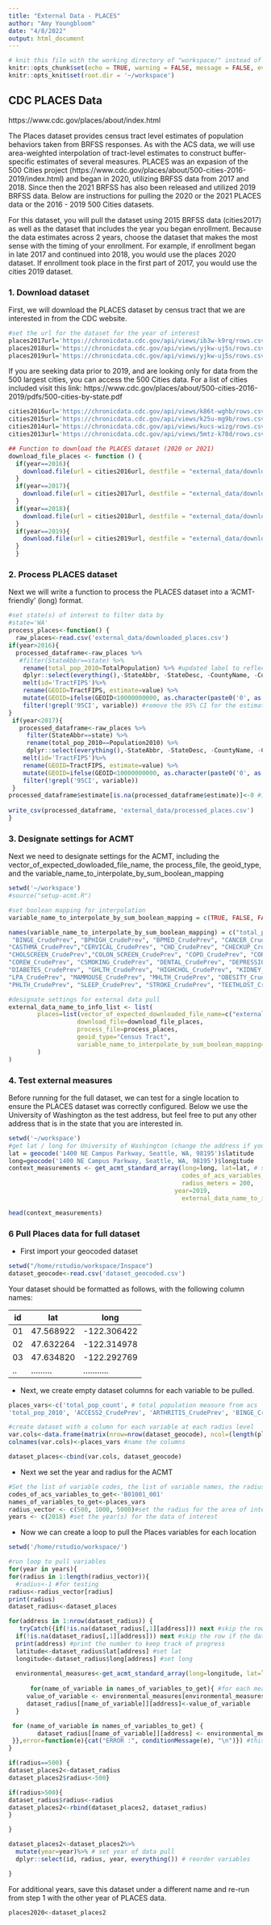 ```yaml
---
title: "External Data - PLACES"
author: "Amy Youngbloom"
date: "4/8/2022"
output: html_document
---
```


```r
# knit this file with the working directory of "workspace/" instead of "workspace/examples"
knitr::opts_chunk$set(echo = TRUE, warning = FALSE, message = FALSE, eval=FALSE)
knitr::opts_knit$set(root.dir = '~/workspace')
```

## CDC PLACES Data

https://www.cdc.gov/places/about/index.html

The Places dataset provides census tract level estimates of population behaviors taken from BRFSS responses.  As with the ACS data, we will use area-weighted interpolation of tract-level estimates to construct buffer-specific estimates of several measures. PLACES was an expasion of the 500 Cities project (https://www.cdc.gov/places/about/500-cities-2016-2019/index.html) and began in 2020, utilizing BRFSS data from 2017 and 2018. Since then the 2021 BRFSS has also been released and utilized 2019 BRFSS data. Below are instructions for pulling the 2020 or the 2021 PLACES data or the 2016 - 2019 500 Cities datasets. 

For this dataset, you will pull the dataset using 2015 BRFSS data (cities2017) as well as the dataset that includes the year you began enrollment.  Because the data estimates across 2 years, choose the dataset that makes the most sense with the timing of your enrollment. For example, if enrollment began in late 2017 and continued into 2018, you would use the places 2020 dataset. If enrollment took place in the first part of 2017, you would use the cities 2019 dataset. 


### 1. Download dataset

First, we will download the PLACES dataset by census tract that we are interested in from the CDC website.

```r
#set the url for the dataset for the year of interest
places2017url='https://chronicdata.cdc.gov/api/views/ib3w-k9rq/rows.csv?accessType=DOWNLOAD' #2018, 2017 data
places2018url='https://chronicdata.cdc.gov/api/views/yjkw-uj5s/rows.csv?accessType=DOWNLOAD' #2018, 2019
places2019url='https://chronicdata.cdc.gov/api/views/yjkw-uj5s/rows.csv?accessType=DOWNLOAD' #2018, 2019


```

If you are seeking data prior to 2019, and are looking only for data from the 500 largest cities, you can access the 500 Cities data. For a list of cities included visit this link: 
https://www.cdc.gov/places/about/500-cities-2016-2019/pdfs/500-cities-by-state.pdf

```r

cities2016url='https://chronicdata.cdc.gov/api/views/k86t-wghb/rows.csv?accessType=DOWNLOAD' #2016, 2017 BRFSS data
cities2015url='https://chronicdata.cdc.gov/api/views/k25u-mg9b/rows.csv?accessType=DOWNLOAD' #2015, 2016 data
cities2014url='https://chronicdata.cdc.gov/api/views/kucs-wizg/rows.csv?accessType=DOWNLOAD' #2014, 2015 data
cities2013url='https://chronicdata.cdc.gov/api/views/5mtz-k78d/rows.csv?accessType=DOWNLOAD' #2013, 2014 data

```


```r
## Function to download the PLACES dataset (2020 or 2021)
download_file_places <- function () {
  if(year==2016){
    download.file(url = cities2016url, destfile = "external_data/downloaded_places.csv")
  }
  if(year==2017){
    download.file(url = cities2017url, destfile = "external_data/downloaded_places.csv") 
  }
  if(year==2018){
    download.file(url = cities2018url, destfile = "external_data/downloaded_places.csv") 
  }
  if(year==2019){
    download.file(url = cities2019url, destfile = "external_data/downloaded_places.csv") 
  }
  }
```

### 2. Process PLACES dataset

Next we will write a function to process the PLACES dataset into a 'ACMT-friendly' (long) format. 

```r
#set state(s) of interest to filter data by
#state='WA'
process_places<-function() {
  raw_places<-read.csv('external_data/downloaded_places.csv')
if(year>2016){
  processed_dataframe<-raw_places %>%
   #filter(StateAbbr==state) %>%
    rename(total_pop_2010=TotalPopulation) %>% #updated label to reflect that this is the total population based on 2010 census
    dplyr::select(everything(),-StateAbbr, -StateDesc, -CountyName, -CountyFIPS, -Geolocation)%>%
    melt(id='TractFIPS')%>%
    rename(GEOID=TractFIPS, estimate=value) %>%
    mutate(GEOID=ifelse(GEOID<10000000000, as.character(paste0('0', as.character(GEOID), "")), as.character(GEOID)))%>% #convert to GEOID to character for joining data, need to add an extra 0 in front for some values
    filter(!grepl('95CI', variable)) #remove the 95% CI for the estimates
}
 if(year<2017){
   processed_dataframe<-raw_places %>%
     filter(StateAbbr==state) %>%
     rename(total_pop_2010==Population2010) %>%
     dplyr::select(everything(),-StateAbbr, -StateDesc, -CountyName, -CountyFIPS, -Geolocation)%>%
    melt(id='TractFIPS')%>%
    rename(GEOID=TractFIPS, estimate=value) %>%
    mutate(GEOID=ifelse(GEOID<10000000000, as.character(paste0('0', as.character(GEOID), "")), as.character(GEOID)))%>% #convert to GEOID to character for joining data, need to add an extra 0 in front for some values
    filter(!grepl('95CI', variable))
 }   
processed_dataframe$estimate[is.na(processed_dataframe$estimate)]<-0 #impute NA with 0 values
  
write_csv(processed_dataframe, 'external_data/processed_places.csv')
}

```

### 3. Designate settings for ACMT

Next we need to designate settings for the ACMT, including the vector_of_expected_dowloaded_file_name, the process_file, the geoid_type, and the variable_name_to_interpolate_by_sum_boolean_mapping

```r
setwd('~/workspace')
#source("setup-acmt.R")

#set boolean mapping for interpolation
variable_name_to_interpolate_by_sum_boolean_mapping = c(TRUE, FALSE, FALSE, FALSE, FALSE, FALSE, FALSE, FALSE, FALSE, FALSE, FALSE, FALSE, FALSE, FALSE, FALSE, FALSE, FALSE, FALSE, FALSE, FALSE, FALSE, FALSE, FALSE, FALSE, FALSE, FALSE, FALSE, FALSE, FALSE, FALSE, FALSE, FALSE )

names(variable_name_to_interpolate_by_sum_boolean_mapping) = c("total_pop_2010", "ACCESS2_CrudePrev", "ARTHRITIS_CrudePrev",
 "BINGE_CrudePrev", "BPHIGH_CrudePrev", "BPMED_CrudePrev", "CANCER_CrudePrev",   
"CASTHMA_CrudePrev","CERVICAL_CrudePrev", "CHD_CrudePrev", "CHECKUP_CrudePrev",   
"CHOLSCREEN_CrudePrev","COLON_SCREEN_CrudePrev", "COPD_CrudePrev", "COREM_CrudePrev",       
"COREW_CrudePrev", "CSMOKING_CrudePrev", "DENTAL_CrudePrev", "DEPRESSION_CrudePrev",  
"DIABETES_CrudePrev", "GHLTH_CrudePrev", "HIGHCHOL_CrudePrev", "KIDNEY_CrudePrev",      
"LPA_CrudePrev", "MAMMOUSE_CrudePrev", "MHLTH_CrudePrev", "OBESITY_CrudePrev",     
"PHLTH_CrudePrev", "SLEEP_CrudePrev", "STROKE_CrudePrev", "TEETHLOST_CrudePrev")

#designate settings for external data pull
external_data_name_to_info_list <- list(
        places=list(vector_of_expected_downloaded_file_name=c("external_data/downloaded_places.csv"),
                   download_file=download_file_places,
                   process_file=process_places,
                   geoid_type="Census Tract",
                   variable_name_to_interpolate_by_sum_boolean_mapping=variable_name_to_interpolate_by_sum_boolean_mapping 
        )
)

```

### 4. Test external measures

Before running for the full dataset, we can test for a single location to ensure the PLACES dataset was correctly configured. Below we use the University of Washington as the test address, but feel free to put any other address that is in the state that you are interested in. 

```r
setwd('~/workspace')
#get lat / long for University of Washington (change the address if you didn't load the state of Washington when downloading the ACMT)
lat = geocode('1400 NE Campus Parkway, Seattle, WA, 98195')$latitude
long=geocode('1400 NE Campus Parkway, Seattle, WA, 98195')$longitude
context_measurements <- get_acmt_standard_array(long=long, lat=lat, # set lat and long derived above 
                                                codes_of_acs_variables_to_get = 'B01001_001', ## Include 1 ACS variable, otherwise the ACMT will try to retrieve all of them.
                                                radius_meters = 200, 
                                              year=2019,
                                                external_data_name_to_info_list=external_data_name_to_info_list)
```

```r
head(context_measurements)
```


### 6 Pull Places data for full dataset

- First import your geocoded dataset

```r
setwd("/home/rstudio/workspace/Inspace")
dataset_geocode<-read.csv('dataset_geocoded.csv')

```

Your dataset should be formatted as follows, with the following column names: 

| id  |  lat      | long        | 
|-----|-----------|-------------|
| 01  | 47.568922 | -122.306422 |
| 02  | 47.632264 | -122.314978 |
| 03  | 47.634820 | -122.292769 |
| ..  | ......... | ........... |

- Next, we create empty dataset columns for each variable to be pulled. 

```r
places_vars<-c('total_pop_count', # total population measure from acs
'total_pop_2010', 'ACCESS2_CrudePrev', 'ARTHRITIS_CrudePrev', 'BINGE_CrudePrev', 'BPHIGH_CrudePrev', 'BPMED_CrudePrev', 'CANCER_CrudePrev', 'CASTHMA_CrudePrev', 'CERVICAL_CrudePrev', 'CHD_CrudePrev', 'CHECKUP_CrudePrev', 'CHOLSCREEN_CrudePrev', 'COLON_SCREEN_CrudePrev', 'COPD_CrudePrev', 'COREM_CrudePrev', 'COREW_CrudePrev', 'CSMOKING_CrudePrev', 'DENTAL_CrudePrev', 'DEPRESSION_CrudePrev', 'DIABETES_CrudePrev', 'GHLTH_CrudePrev', 'HIGHCHOL_CrudePrev', 'KIDNEY_CrudePrev', 'LPA_CrudePrev', 'MAMMOUSE_CrudePrev', 'MHLTH_CrudePrev', 'OBESITY_CrudePrev', 'PHLTH_CrudePrev', 'SLEEP_CrudePrev', 'STROKE_CrudePrev', 'TEETHLOST_CrudePrev')

#create dataset with a column for each variable at each radius level
var.cols<-data.frame(matrix(nrow=nrow(dataset_geocode), ncol=(length(places_vars)))) #create dataset of columns
colnames(var.cols)<-places_vars #name the columns

dataset_places<-cbind(var.cols, dataset_geocode)

```

  - Next we set the year and radius for the ACMT
  
```r

#Set the list of variable codes, the list of variable names, the radius, and the year for the data you want pulled
codes_of_acs_variables_to_get<-'B01001_001'
names_of_variables_to_get<-places_vars
radius_vector <- c(500, 1000, 5000)#set the radius for the area of interest
years <- c(2018) #set the year(s) for the data of interest

```


  - Now we can create a loop to pull the Places variables for each location
  
```r
setwd('/home/rstudio/workspace/')

#run loop to pull variables
for(year in years){
for(radius in 1:length(radius_vector)){
  #radius<-1 #for testing
radius<-radius_vector[radius]
print(radius)
dataset_radius<-dataset_places

for(address in 1:nrow(dataset_radius)) {
   tryCatch({if(!is.na(dataset_radius[,1][address])) next #skip the row if the data is already there
  if(!is.na(dataset_radius[,1][address])) next #skip the row if the data is already there
  print(address) #print the number to keep track of progress
  latitude<-dataset_radius$lat[address] #set lat
  longitude<-dataset_radius$long[address] #set long
  
  environmental_measures<-get_acmt_standard_array(long=longitude, lat=latitude, radius_meters = radius, year=year, codes_of_acs_variables_to_get = codes_of_acs_variables_to_get, external_data_name_to_info_list=external_data_name_to_info_list, fill_missing_GEOID_with_zero = TRUE) #pull measures for given lat & long
 
      for(name_of_variable in names_of_variables_to_get){ #for each measures, get the value and put it into the column of the same name
     value_of_variable <- environmental_measures[environmental_measures$names == name_of_variable,]$values  
     dataset_radius[[name_of_variable]][address]<-value_of_variable
  }

 for (name_of_variable in names_of_variables_to_get) {
        dataset_radius[[name_of_variable]][address] <- environmental_measures[environmental_measures$names == name_of_variable, ]$values  
 }},error=function(e){cat("ERROR :", conditionMessage(e), "\n")}) #this will print any error messages
}

if(radius==500) {
dataset_places2<-dataset_radius
dataset_places2$radius<-500}

if(radius>500){
dataset_radius$radius<-radius
dataset_places2<-rbind(dataset_places2, dataset_radius)
}

}

dataset_places2<-dataset_places2%>%
  mutate(year=year)%>% # set year of data pull
  dplyr::select(id, radius, year, everything()) # reorder variables

}
```
  

  For additional years, save this dataset under a different name and re-run from step 1 with the other year of PLACES data. 
  
```r
places2020<-dataset_places2

```

 
